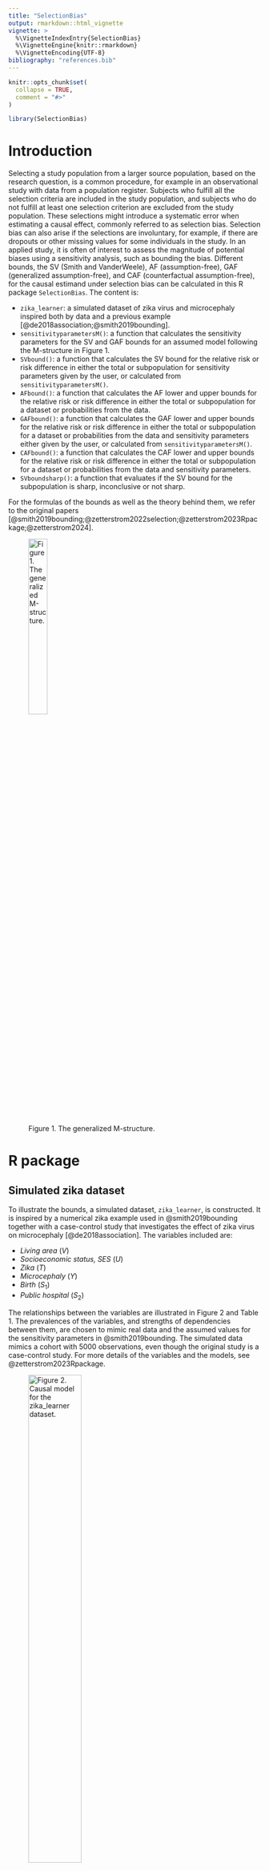 ```yaml
---
title: "SelectionBias"
output: rmarkdown::html_vignette
vignette: >
  %\VignetteIndexEntry{SelectionBias}
  %\VignetteEngine{knitr::rmarkdown}
  %\VignetteEncoding{UTF-8}
bibliography: "references.bib"
---
```


```r
knitr::opts_chunk$set(
  collapse = TRUE,
  comment = "#>"
)
```

```r
library(SelectionBias)
```

# Introduction

Selecting a study population from a larger source population, based on the
research question, is a common procedure, for example in an observational study
with data from a population register. Subjects who fulfill all the selection
criteria are included in the study population, and subjects who do not fulfill
at least one selection criterion are excluded from the study population. These
selections might introduce a systematic error when estimating a causal effect,
commonly referred to as selection bias. Selection bias can also arise if the
selections are involuntary, for example, if there are dropouts or other missing
values for some individuals in the study. In an applied study, it is often of
interest to assess the magnitude of potential biases using a sensitivity
analysis, such as bounding the bias. Different bounds, the SV (Smith and
VanderWeele), AF (assumption-free), GAF (generalized assumption-free), and CAF 
(counterfactual assumption-free), for the causal estimand under selection bias
can be calculated in this R package `SelectionBias`. The content is:

* `zika_learner`: a simulated dataset of zika virus and microcephaly inspired
both by data and a previous example [@de2018association;@smith2019bounding]. 
* `sensitivityparametersM()`: a function that calculates the sensitivity
parameters for the SV and GAF bounds for an assumed model following the
M-structure in Figure 1. 
* `SVbound()`: a function that calculates the SV bound for the relative risk or
risk difference in either the total or subpopulation for sensitivity parameters
given by the user, or calculated from `sensitivityparametersM()`.
* `AFbound()`: a function that calculates the AF lower and upper bounds for the
relative risk or risk difference in either the total or subpopulation for a
dataset or probabilities from the data.
* `GAFbound()`: a function that calculates the GAF lower and upper bounds for
the relative risk or risk difference in either the total or subpopulation for a
dataset or probabilities from the data and sensitivity parameters either given
by the user, or calculated from `sensitivityparametersM()`.
* `CAFbound()`: a function that calculates the CAF lower and upper bounds for
the relative risk or risk difference in either the total or subpopulation for a
dataset or probabilities from the data and sensitivity parameters.
* `SVboundsharp()`: a function that evaluates if the SV bound for the
subpopulation is sharp, inconclusive or not sharp.

For the formulas of the bounds as well as the theory behind them, we refer to
the original papers [@smith2019bounding;@zetterstrom2022selection;@zetterstrom2023Rpackage;@zetterstrom2024].

![Figure 1. The generalized M-structure.](Figures/genM.png){width=30%}


# R package

## Simulated zika dataset

To illustrate the bounds, a simulated dataset, `zika_learner`, is constructed.
It is inspired by a numerical zika example used in @smith2019bounding together
with a case-control study that investigates the effect of zika virus on
microcephaly [@de2018association]. The variables included are: 

* *Living area* $(V)$
* *Socioeconomic status, SES* $(U)$
* *Zika* $(T)$
* *Microcephaly* $(Y)$
* *Birth* $(S_1)$
* *Public hospital* $(S_2)$

The relationships between the variables are illustrated in Figure 2 and Table 1.
The prevalences of the variables, and strengths of dependencies between them,
are chosen to mimic real data and the assumed values for the sensitivity
parameters in @smith2019bounding. The simulated data mimics a cohort with 5000
observations, even though the original study is a case-control study. For more
details of the variables and the models, see @zetterstrom2023Rpackage.

![Figure 2. Causal model for the `zika_learner` dataset.](Figures/zikaDag.png){width=50%}

The causal dependencies are generated by the logit models described in Table 3. 

Table: Table 1. Data generating process for the dataset `zika_learner`. Models
generating causal dependencies are logistic, $g(X'\theta)$, for predictor
variable $X$ and model parameter $\theta$.

| Model                                 | Coefficients ($\theta$)/Proportions | Function argument    |
| :-----------------------------------: | :---------------------------------: | -------------------: |
| $P(V=1)$                              | $0.85$                              | `Vval`               |
| $P(U=1)$                              | $0.50$                              | `Uval`               |
| $P(T=1|V)=g(V'\theta_T)$              | $(-6.20,1.75)$                      | `Tcoef`              |
| $P(Y=1|T,U)=g[(T,U)'\theta_{Y}]$      | $(-5.20,5.00,-1.00)$                | `Ycoef`              |
| $P(S_1=1|T,U)=g[(V,U,T)'\theta_{S1}]$ | $(1.20,0.00,2.00,-4.00)$            | `Scoef`              |
| $P(S_2=1|T,U)=g[(V,U,T)'\theta_{S1}]$ | $(2.20,0.50,-2.75,0.00)$            | `Scoef`              |

The data was generated in `R`, version 4.2.0, using the package `arm`,
version 1.13-1, with the following code:

```r
# Seed.
set.seed(158118)

# Number of observations.
nObs = 5000

# The unmeasured variable, living area (V).
urban = rbinom(nObs, 1, 0.85)

# The treatment variable, zika.
zika_prob = arm::invlogit(-6.2 + 1.75 * urban)
zika = rbinom(nObs, 1, zika_prob)

# The unmeasured variable, SES (U).
SES = rbinom(nObs, 1, 0.5)

# The outcome variable, microcephaly.
mic_ceph_prob = arm::invlogit(-5.2 + 5 * zika - 1 * SES)
mic_ceph = rbinom(nObs, 1, mic_ceph_prob)

# The first selection variable, birth.
birth_prob = arm::invlogit(1.2 - 4 * zika + 2 * SES)
birth = rbinom(nObs, 1, birth_prob)

# The second selection variable, hospital.
hospital_prob = arm::invlogit(2.2 + 0.5 * urban - 2.75 * SES)
hospital = rbinom(nObs, 1, hospital_prob)

# The selection indicator.
sel_ind = birth * hospital
```
The resulting proportions of the `zika_learner` data, for the total dataset, the
subset with $S_1=1$ and the subset with $S_1=S_2=1$ are seen in Tables 2-4.

```r
zika_learner2 = zika_learner

zika_learner2$zika = ifelse(zika_learner2$zika==1, "Zika infected", "Not zika infected")

table1::label(zika_learner2$mic_ceph) = "Microcephaly"
table1::label(zika_learner2$urban) = "Living area"
table1::label(zika_learner2$SES) = "SES"

my.render.cont <- function(x) {
  with(table1::stats.apply.rounding(table1::stats.default(x), digits=3, rounding.fn = table1::round_pad), c("",
                                                           "Mean "=sprintf("%s", MEAN)))
}

table1::table1(~ mic_ceph + urban + SES | zika, data=zika_learner2, render.continuous = my.render.cont,
           caption = "Table 2. Proportions for the simulated dataset, by treatment status and overall.")

zika_learner2 = subset(zika_learner2,zika_learner2$birth!=0)

table1::label(zika_learner2$mic_ceph) = "Microcephaly"
table1::label(zika_learner2$urban) = "Living area"
table1::label(zika_learner2$SES) = "SES"

table1::table1(~ mic_ceph + urban + SES | zika, data=zika_learner2, render.continuous = my.render.cont,
       caption = "Table 3. Proportions for the simulated dataset, by treatment status and overall, after the first selection.")

zika_learner2 = subset(zika_learner2,zika_learner2$sel_ind!=0)

table1::label(zika_learner2$mic_ceph) = "Microcephaly"
table1::label(zika_learner2$urban) = "Living area"
table1::label(zika_learner2$SES) = "SES"

table1::table1(~ mic_ceph + urban + SES | zika, data=zika_learner2, render.continuous = my.render.cont,
       caption = "Table 4. Proportions for the simulated dataset, by treatment status and overall, after both selections.")
```
The dataset and data generating process (DGP) can be used to test the functions
in `SelectionBias`.


## `sensitivityparametersM()`

The sensitivity parameters for the SV bound are calculated for the M-structure,
illustrated in Figure 1. The sensitivity parameters are only calculated for an
assumed model structure, since they depend on the unobserved variable, *U*.
However, the observed probabilities of the outcome, $P(Y=1|T=t,I_S=1)$, $t=0,1$
are inputs as they are used to check if the causal estimand for the assumed
DGP is greater or smaller than the observational estimand since the SV bound
only is defined when the causal estimand is smaller than the observational
estimand. If not, the treatment variable must be recoded. This is not an issue
for the CAF bound since both a lower and upper bound is available. The code and
the output are:
```r
# SV bound
sensitivityparametersM(whichEst = "RR_sub",
                   whichBound = "SV",
                   Vval = matrix(c(1, 0, 0.85, 0.15), ncol = 2),
                   Uval = matrix(c(1, 0, 0.5, 0.5), ncol = 2),
                   Tcoef = c(-6.2, 1.75),
                   Ycoef = c(-5.2, 5.0, -1.0),
                   Scoef = matrix(c(1.2, 2.2, 0.0, 0.5,
                                    2.0, -2.75, -4.0, 0.0),
                                  ncol = 4),
                   Mmodel = "L",
                   pY1_T1_S1 = 0.286,
                   pY1_T0_S1 = 0.004)

# GAF bound
sensitivityparametersM(whichEst = "RR_sub",
                   whichBound = "GAF",
                   Vval = matrix(c(1, 0, 0.85, 0.15), ncol = 2),
                   Uval = matrix(c(1, 0, 0.5, 0.5), ncol = 2),
                   Tcoef = c(-6.2, 1.75),
                   Ycoef = c(-5.2, 5.0, -1.0),
                   Scoef = matrix(c(1.2, 2.2, 0.0, 0.5,
                                    2.0, -2.75, -4.0, 0.0),
                                  ncol = 4),
                   Mmodel = "L",
                   pY1_T1_S1 = 0.286,
                   pY1_T0_S1 = 0.004)
```
The first argument is `whichEst`, where the user inputs the causal estimand of
interest. It must be one of the four `"RR_tot"`, `"RD_tot"`, `"RR_sub"` or 
`"RD_sub"`. The second argument is `whichBound`, where the user inputs the bound
they want to use, either `"SV"` or `"GAF"`. Third, the argument `Vval` takes the
matrix for *V* as input. The first column contains the values that *V* can take,
and the second column contains the corresponding probabilities. In this example,
*V* is binary, so the first two elements in the matrix are 1 and 0. However, any
discrete *V* can be used. An approximation of a continuous *V* can be used, if
it is discretized. The fourth argument is `Uval`, which takes the matrix for *U*
as input. The matrix *U* has a similar structure as *V*. The fifth argument is
`Tcoef`, containing the coefficients used in the model for *T*. The first entry
in `Tcoef` is the intercept of the model, and the second the slope for *V*. The
sixth argument is `Ycoef`, containing the coefficient vector for the outcome
model, where the first entry is the intercept, the second the slope coefficient
for *T* and third is the slope coefficient for *U*. The seventh argument is
`Scoef`. `Scoef` is the coefficient matrix for the selection variables. The
number of rows is equal to the number of selection variables, and the number of
columns is equal to four. The columns represent the intercept, and slope
coefficients for *V*, *U* and *T*, respectively. A summary of the code notation
is seen in the last column of Table 3. The eighth argument is `Mmodel`, which
indicates whether the models in the M-structure are probit (`Mmodel = "P"`) or
logit (`Mmodel = "L"`). The ninth and tenth arguments are `pY1_T1_S1` and
`pY1_T0_S1`. They are the observed probabilities $P(Y=1|T=1,I_S=1)$ and
$P(Y=1|T=0,I_S=1)$. The output is the sensitivity parameters for the chosen 
bound and, for the SV bound, an indicator stating if the bias is negative and 
the coding for the treatment has been reversed.

In the zika example, the estimand of interest is the relative risk in the
subpopulation, `whichEst = "RR_sub"`, the DGP is found in Table 1, logistic
models are used in the DGP and the probabilities are found in Table 4. For the
SV bound, the output is $RR_{TU|S=1}=2.33$ and $RR_{UY|S=1}=2.71$, which gives
$BF_U=1.56$, and the treatment coding is reversed. For the GAF bound, the output
is $M=S=0.4502$ and $m_S=0.002$.

## `SVbound()`

The SV bound can be calculated using the function `SVbound()`. The first
argument is `whichEst`, indicating the causal estimand of interest (`"RR_tot"`,
`"RD_tot"`, `"RR_sub"` or `"RD_sub"`). The second and third arguments are the
observed conditional probabilities $P(Y=1|T=1,I_S=1)$ and $P(Y=1|T=0,I_S=1)$, 
which are needed to calculate bounds for the causal estimands and not the 
selection bias itself. The subsequent arguments are the sensitivity parameters
provided by the user. The default value for all sensitivity parameters are
`NULL`, and the user must then specify numeric values on the sensitivity
parameters that are necessary for the bound for the chosen estimand. The 
sensitivity parameters can either be calculated using teh function
`sensitivityparametersM()`, or found elsewhere. For sensitivity parameters found
elsewhere, `SVbound()` is not restricted to the M-structure. However, the 
necessary assumptions for the SV bound must still be fulfilled
[@smith2019bounding]. The output is the SV bound. The code and output are:
```r
SVbound(whichEst = "RR_sub",
        pY1_T1_S1 = 0.004,
        pY1_T0_S1 = 0.286,
        RR_UY_S1 = 2.71,
        RR_TU_S1 = 2.33)
```
As before in the zika example, the causal estimand is the relative risk in the
subpopulation, `whichEst = "RR_sub"`. The sensitivity parameters are
$RR_{UY|S=1}=2.71$ and $RR_{TU|S=1}=2.33$, calculated above in
`sensitivityparametersM()`, which gives an SV bound equal to 1.56. If the causal
estimand is underestimated, the recoding of the treatment must be done manually.


## `AFbound()`

The AF bound is calculated using the function `AFbound()`. The first argument is
the causal estimand of interest (`"RR_tot"`, `"RD_tot"`, `"RR_sub"` or
`"RD_sub"`). The second argument is `outcome`, where the user inputs either the
observed numeric vector with the outcome variable or a vector with the
conditional outcome probabilities, $P(Y=1|T=1,I_S=1)$ and $P(Y=1|T=0,I_S=1)$.
The third argument is `treatment`, where the user inputs either the observed
numeric vector with the treatment variable or a vector with the conditional 
treatment probabilities, $P(T=1|I_S=1)$ and $P(T=1|I_S=1)$. The fourth argument
is `selection` where the user can either input the observed selection vector
or the selection probability.. Its default value is `NULL` since it is only 
required when the causal estimands in the total population are of interest. If 
the subpopulation is of interest and `selection = NULL`, the outcome and
treatment vectors must only include the selected subjects. The output is the 
lower and upper AF bounds. The code and output are:
```r
attach(zika_learner)

AFbound(whichEst = "RR_sub",
        outcome = mic_ceph[sel_ind == 1],
        treatment = zika[sel_ind == 1])
```
Similar to before, `whichEst = "RR_sub"`. Furthermore, the outcome and treatment
variables are microcephaly and zika. The selection variable does not need to be
specified since the estimand of interest is `"RR_sub"`. 'Note that the other 
variables are restricted to those subjects with $I_S=1$. The output is the lower
and upper AF bounds, which are 0.11 and 261 in the zika example.

If the raw data is not available, one can input the conditional probabilities
instead. In this example, these probabilities are:
```r
AFbound(whichEst = "RR_sub",
        outcome = c(0.286, 0.004),
        treatment = c(0.002, 0.998))
```

The difference in these two examples comes from rounding errors. Note that the
treatment does not need to be recoded since there is both a lower and upper
bound. Please have this in mind when comparing the bounds to the SV bound.


## `GAFbound()`

The GAF bound is calculated using the function `GAFbound()`. The first argument
is the causal estimand of interest (`"RR_tot"`, `"RD_tot"`, `"RR_sub"` or
`"RD_sub"`). The second and third arguments are `M` and `m` which are the two
sensitivity parameters for the GAF bound. The sensitivity parameters can either
be calculated using `sensitivityparametersM()`, or found elsewhere.
For sensitivity parameters found elsewhere, `SVbound()` is not restricted to the
M-structure. However, the necessary assumptions for the SV bound must still be
fulfilled [@zetterstrom2024]. The fourth argument is `outcome`, where the user
inputs either the observed numeric vector with the outcome variable or a vector 
with the conditional outcome probabilities, $P(Y=1|T=1,I_S=1)$ and 
$P(Y=1|T=0,I_S=1)$. The fifth argument is `treatment`, where the user inputs
either the observed numeric vector with the treatment variable or a vector with
the conditional treatment probabilities, $P(T=1|I_S=1)$ and $P(T=1|I_S=1)$. The
sixth argument is `selection` where the user can either input the observed 
selection vector or selection probability. Its default value is `NULL` since it
is only required when the causal estimands in the total population are of 
interest. If the subpopulation is of interest and `selection = NULL`, the
outcome and treatment vectors must only include the selected subjects. The 
output is the lower and upper GAF bounds. The code and output are:
```r
GAFbound(whichEst = "RR_sub",
         M = 0.4502,
         m = 0.002, 
         outcome = mic_ceph[sel_ind == 1],
         treatment = zika[sel_ind == 1])
```
Similar to before, `whichEst = "RR_sub"`. The sensitivity parameters are the 
output from `sensitivityparametersM()`. Furthermore, the outcome and treatment
variables are microcephaly and zika. The selection variable does not need to be
specified since the estimand of interest is `"RR_sub"`. 'Note that the other 
variables are restricted to those subjects with $I_S=1$. The output is the lower
and upper GAF bounds, which are 0.55 and 117.45 in the zika example.

If the raw data is not available, one can input the conditional probabilities
instead, similar to the AF bound. Note that the treatment does not need to be
recoded since there is both a lower and upper bound. Please have this in mind
when comparing the bounds to the SV bound.


## `CAFbound()`

The CAF bound is calculated using the function `CAFbound()`. The first argument
is the causal estimand of interest (`"RR_tot"`, `"RD_tot"`, `"RR_sub"` or
`"RD_sub"`). The second and third arguments are `M` and `m` which are the two
sensitivity parameters for the CAF bound. The fourth argument is `outcome`,
where the user inputs either the observed numeric vector with the outcome
variable or a vector with the conditional outcome probabilities,
$P(Y=1|T=1,I_S=1)$ and $P(Y=1|T=0,I_S=1)$. The fifth argument is `treatment`,
where the user inputs either the observed numeric vector with the treatment
variable or a vector with the conditional treatment probabilities, 
$P(T=1|I_S=1)$ and $P(T=1|I_S=1)$. The sixth argument is `selection` where the
user can either input the observed selection vector or selection probability.
Its default value is `NULL` since it is only required when the causal estimands
in the total population are of interest. If the subpopulation is of interest and
`selection = NULL`, the outcome and treatment vectors must only include the
selected subjects. The output is the lower and upper GAF bounds. The code and
output are:
```r
CAFbound(whichEst = "RR_sub",
         M = 0.5,
         m = 0.001, 
         outcome = c(0.286, 0.004),
         treatment = c(0.002, 0.998))
```
Similar to before, `whichEst = "RR_sub"`. The sensitivity parameters are the 
output from `sensitivityparametersM()`. Furthermore, the outcome and treatment
variables are microcephaly and zika. The selection variable does not need to be
specified since the estimand of interest is `"RR_sub"`. 'Note that the other 
variables are restricted to those subjects with $I_S=1$. The output is the lower
and upper GAF bounds, which are 0.31 and 125.08 in the zika example.

If the raw data is not available, one can input the conditional probabilities
instead, similar to the AF and GAF bounds. Note that the treatment does not need
to be recoded since there is both a lower and upper bound. Please have this in
mind when comparing the bounds to the SV bound.

## `SVboundsharp()`

The sharpness of an SV bound can be evaluated using `SVboundsharp()` 
[@zetterstrom2023Rpackage]. The first argument, `BF_U`, is the value of $BF_U$
which can be calculated using `SVboundparametersM`. The second argument,
`pY1_T0_S1`, is the probability $P(Y=1|T=0,I_S=1)$. Next, there are two optional
arguments, `SVbound` and `AFbound`. These are not necessary to check if the SV
bound is sharp, or if it is inconclusive, but they are necessary if the user
wants to check if the bound is *not* sharp. If `SVbound` and `AFbound` are
provided, the output is a string stating if the SV bound is sharp, inconclusive 
or not sharp. However, if they are not provided, the output is a string stating
whether the SV bound is sharp or inconclusive. The code and output are:
```r
SVboundsharp(BF_U = 1.56,
             pY1_T0_S1 = 0.27,
             SVbound = 1.56,
             AFbound = 3.5)
```
In the zika example, $BF_U=1.56$, $P(Y=1|T=0,I_S=1)=0.27$ (calculated from the
`zika_learner`), and the SV and AF bounds are 1.56 and 3.5. Note that if the
causal estimand is underestimated, the recoding of the treatment has to be done
manually. In this setting, the SV bound is sharp. As before, the bias is
negative, and we have reversed the coding of the treatment.

# References
